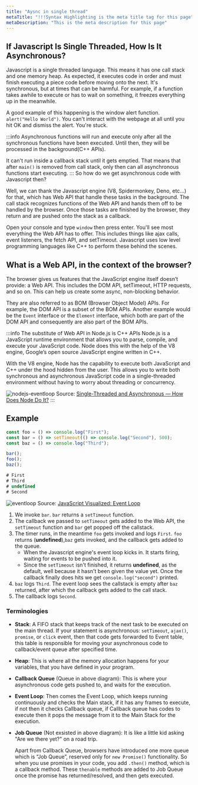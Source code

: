 ```yaml
---
title: "Aysnc in single thread"
metaTitle: "!!!Syntax Highlighting is the meta title tag for this page"
metaDescription: "This is the meta description for this page"
---
```



## If Javascript Is Single Threaded, How Is It Asynchronous?

Javascript is a single threaded language. This means it has one call stack and one memory heap. As expected, it executes code in order and must finish executing a piece code before moving onto the next. It's synchronous, but at times that can be harmful. For example, if a function takes awhile to execute or has to wait on something, it freezes everything up in the meanwhile.

A good example of this happening is the window alert function. `alert("Hello World")`. You can't interact with the webpage at all until you hit OK and dismiss the alert. You're stuck.

:::info
Asynchronous functions will run and execute only after all the synchronous functions have been executed. Until then, they will be processed in the background(C++ APIs).

It can't run inside a callback stack until it gets emptied. That means that after `main()` is removed from call stack, only then can all asynchronous functions start executing.
:::
So how do we get asynchronous code with Javascript then?

Well, we can thank the Javascript engine (V8, Spidermonkey, Deno, etc...) for that, which has Web API that handle these tasks in the background. The call stack recognizes functions of the Web API and hands them off to be handled by the browser. Once those tasks are finished by the browser, they return and are pushed onto the stack as a callback.

Open your console and type `window` then press enter. You'll see most everything the Web API has to offer. This includes things like ajax calls, event listeners, the fetch API, and setTimeout. Javascript uses low level programming languages like C++ to perform these behind the scenes.

## What is a Web API, in the context of the browser?

The browser gives us features that the JavaScript engine itself doesn’t provide: a Web API. This includes the DOM API, setTimeout, HTTP requests, and so on. This can help us create some async, non-blocking behavior.

They are also referred to as BOM (Browser Object Model) APIs. For example, the DOM API is a subset of the BOM APIs. Another example would be the `Event` interface or the `Element` interface, which both are part of the DOM API and consequently are also part of the BOM APIs.

:::info The substitute of Web API in Node.js is C++ APIs
Node.js is a JavaScript runtime environment that allows you to parse, compile, and execute your JavaScript code. Node does this with the help of the V8 engine, Google’s open source JavaScript engine written in C++.

With the V8 engine, Node has the capability to execute both JavaScript and C++ under the hood hidden from the user. This allows you to write both synchronous and asynchronous JavaScript code in a single-threaded environment without having to worry about threading or concurrency.

![nodejs-eventloop](/img/software-development/programming/javascript/nodejs-eventloop.png)
Source: [Single-Threaded and Asynchronous — How Does Node Do It?](https://betterprogramming.pub/single-threaded-and-asynchronous-how-does-node-do-it-d964100766a)
:::

## Example

```javascript
const foo = () => console.log("First");
const bar = () => setTimeout(() => console.log("Second"), 500);
const baz = () => console.log("Third");

bar();
foo();
baz();

# First
# Third
# undefined
# Second
```

![eventloop](/img/software-development/programming/javascript/eventloop.gif)
Source: [JavaScript Visualized: Event Loop](https://dev.to/lydiahallie/javascript-visualized-event-loop-3dif)


1. We invoke `bar`. `bar` returns a `setTimeout` function.
2. The callback we passed to `setTimeout` gets added to the Web API, the `setTimeout` function and `bar` get popped off the callstack.
3. The timer runs, in the meantime `foo` gets invoked and logs `First`. `foo` returns (**undefined**),`baz` gets invoked, and the callback gets added to the queue.
    - When the Javascript engine's event loop kicks in. It starts firing, waiting for events to be pushed into it. 
    - Since the `setTimeout` isn't finished, it returns **undefined**, as the default, well because it hasn't been given the value yet. Once the callback finally does hits we get `console.log("second")` printed.
4. `baz` logs `Third`. The event loop sees the callstack is empty after `baz` returned, after which the callback gets added to the call stack.
5. The callback logs `Second`.


### Terminologies
- **Stack**: A FIFO stack that keeps track of the next task to be executed on the main thread. If your statement is asynchronous: `setTimeout`, `ajax()`, `promise`, or `click` event, then that code gets forwarded to Event table, this table is responsible for moving your asynchronous code to callback/event queue after specified time.

- **Heap**: This is where all the memory allocation happens for your variables, that you have defined in your program.

- **Callback Queue** (Queue in above diagram): This is where your asynchronous code gets pushed to, and waits for the execution.

- **Event Loop**: Then comes the Event Loop, which keeps running continuously and checks the Main stack, if it has any frames to execute, if not then it checks Callback queue, if Callback queue has codes to execute then it pops the message from it to the Main Stack for the execution.

- **Job Queue** (Not exsisted in above diagram): It is like a little kid asking "Are we there yet?" on a road trip.
  
  Apart from Callback Queue, browsers have introduced one more queue which is “Job Queue”, reserved only for `new Promise()` functionality. So when you use promises in your code, you add `.then()` method, which is a callback method. These `thenable` methods are added to Job Queue once the promise has returned/resolved, and then gets executed.